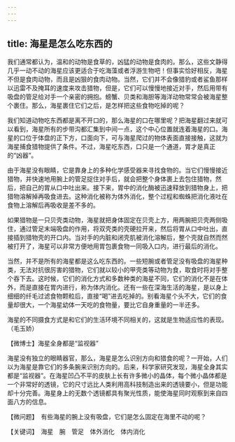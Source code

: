 ```yaml
---
---
---
```

title: 海星是怎么吃东西的
---




我们通常都认为，温和的动物是食草的，凶猛的动物是食肉的。那么，这些文静得几乎一动不动的海星应该更适合于吃海藻或者浮游生物吧！但事实恰好相反，海星不但是食肉动物，而且是凶狠的食肉动物。当然，它们并不会像猎豹或者鲨鱼那样以迅雷不及掩耳的速度来攻击猎物，但是，它们可以慢慢地接近对手，然后用带有吸盘的管足给对手一个亲密的拥抱。螃蟹、贝类和海胆等海洋动物常常会被海星整个裹住。那么，海星裹住它们之后，是怎样把这些食物吃掉的呢？



我们知道动物吃东西都是离不开口的，那么海星的口在哪里呢？把海星翻过来就可以看到，海星所有的步带沟都汇集到中间一点，这个中心位置就连着海星的口。海星的口位于体盘的正下方，口面向下，可与海星爬过的物体表面直接接触，这就为海星捕食猎物提供了条件。不过，海星吃东西，口只是一个通道，胃才是真正的“凶器”。

由于海星没有眼睛，它是靠身上的多种化学感受器来寻找食物的。当它们慢慢接近猎物，并快速地用腕上的管足捉住对手后，就会把整个身体裹上去包住猎物，然后，把自己的胃从口中吐出来。接下来，胃中的消化酶被迅速释放到猎物身上，把猎物溶解掉再吸食进去。这种消化被称为体外消化，整个过程和蜘蛛把消化液吐在食物上溶解后再吸收是差不多的。

如果猎物是一只贝壳类动物，海星就把身体固定在贝壳上方，用两腕把贝壳两侧吸住，通过管足末端吸盘的作用，将双壳类的壳硬拉开来，然后将胃从口中吐出，直接插到猎物壳的开口内。当对手的内脏和闭壳肌被消化溶解后，整个壳就自然而然被打开了，海星可以非常方便地用胃包裹食物一同吸入口内，进行最后的消化。



当然，并不是所有的海星都是这么吃东西的。一些短腕或者管足没有吸盘的海星种类，无法对抗很厉害的猎物，它们就以较小的甲壳类等动物为食，取食时将对手整个吞下去。这时候，它们的消化方式和多数种类的海星不同，它们的消化不是在体外，而是直接在胃内进行，称为体内消化。还有一些在深海生活的海星，是以身上细细的纤毛过滤食物颗粒后，直接“喝”进去吃掉的。别看海星个头不大，它们的食量却很大，一个海星幼体一天吃的食物量，要比它自身重量的一半还多。

海星的不同摄食方式是和它们的生活环境不同相关的，这就是生物适应性的表现。（毛玉娇）





【微博士】海星全身都是“监视器”

海星没有独立的眼睛器官，那么，海星是怎么识别方向和猎食的呢？一开始，人们以为海星是靠它们的多条腕来识别方向的。后来，科学家研究发现，海星全身其实都是“监视器”。在海星凹凸不平的皮肤上长有许多微小的晶体，每个微小晶体都是一个非常好的透镜，它的尺寸远比人类利用高科技制造出来的透镜要小，但是功能却十分完善。海星身上的无数个透镜都具有聚光性质，能使海星同时观察到来自四面八方的信息。

【微问题】　有些海星的腕上没有吸盘，它们是怎么固定在海里不动的呢？

【关键词】　海星　腕　管足　体外消化　体内消化